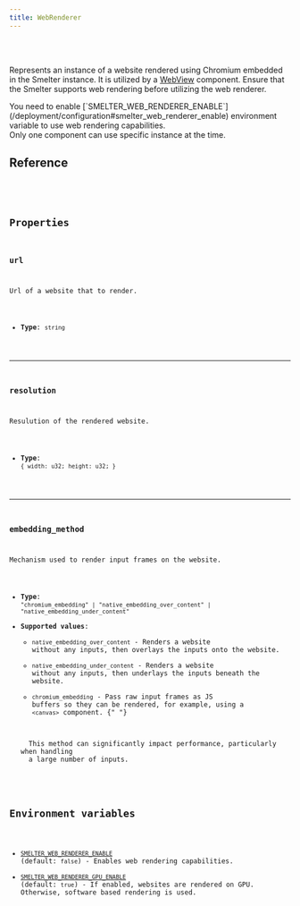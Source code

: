 ```yaml
---
title: WebRenderer
---
```



<Badge text="Required feature:web_renderer" variant="note" size="large" />

<br />
<br />

Represents an instance of a website rendered using Chromium embedded in the Smelter instance. It is utilized by a [WebView](/http-api/components/webview) component. Ensure that the Smelter supports web rendering before utilizing the web renderer.

<Aside>
  You need to enable
  [`SMELTER_WEB_RENDERER_ENABLE`](/deployment/configuration#smelter_web_renderer_enable)
  environment variable to use web rendering capabilities.
</Aside>
<Aside type="caution">
  Only one component can use specific instance at the time.
</Aside>

## Reference

<CollapsibleDetails summaryTitle="Type definitions" open>
  <Code
    code={`
type WebRenderer = {
    url: string;
    resolution: {
      width: u32;
      height: u32;
    };
    embedding_method?: 
      | "chromium_embedding"
      | "native_embedding_over_content"
      | "native_embedding_under_content";
}
`}
    lang="tsx"
  />
</CollapsibleDetails>

## Properties

### url

Url of a website that to render.

- **Type**: `string`

---

### resolution

Resulution of the rendered website.

- **Type**: `{ width: u32; height: u32; }`

---

### embedding_method

Mechanism used to render input frames on the website.

- **Type**: `"chromium_embedding" | "native_embedding_over_content" | "native_embedding_under_content"`
- **Supported values**:
  - `native_embedding_over_content` - Renders a website without any inputs, then overlays the inputs onto the website.
  - `native_embedding_under_content` - Renders a website without any inputs, then underlays the inputs beneath the website.
  - `chromium_embedding` - Pass raw input frames as JS buffers so they can be rendered, for example, using a `<canvas>` component.
  {" "}
  <Aside type="caution">
    This method can significantly impact performance, particularly when handling
    a large number of inputs.
  </Aside>

## Environment variables

- [`SMELTER_WEB_RENDERER_ENABLE`](/deployment/configuration#smelter_web_renderer_enable) (default: `false`) - Enables web rendering capabilities.
- [`SMELTER_WEB_RENDERER_GPU_ENABLE`](/deployment/configuration#smelter_web_renderer_gpu_enable) (default: `true`) - If enabled, websites are rendered on GPU. Otherwise, software based rendering is used.
